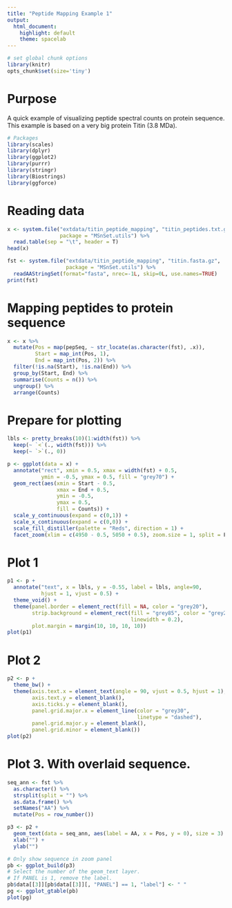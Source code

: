 ```yaml
---
title: "Peptide Mapping Example 1"
output: 
  html_document: 
    highlight: default
    theme: spacelab
---
```


<!--
%\VignetteEngine{knitr::rmarkdown}
%\VignetteIndexEntry{peptide mapping example 1}
%\VignetteKeyword{MSnSet.utils}
%\VignettePackage{MSnSet.utils}
-->

```r
# set global chunk options
library(knitr)
opts_chunk$set(size='tiny')
```


# Purpose

A quick example of visualizing peptide spectral counts on protein sequence. This example is based on a very big protein Titin (3.8 MDa).


```r
# Packages
library(scales)
library(dplyr)
library(ggplot2)
library(purrr)
library(stringr)
library(Biostrings)
library(ggforce)
```


# Reading data
```r
x <- system.file("extdata/titin_peptide_mapping", "titin_peptides.txt.gz", 
                 package = "MSnSet.utils") %>%
  read.table(sep = "\t", header = T)
head(x)

fst <- system.file("extdata/titin_peptide_mapping", "titin.fasta.gz", 
                   package = "MSnSet.utils") %>%
  readAAStringSet(format="fasta", nrec=-1L, skip=0L, use.names=TRUE)
print(fst)
```


# Mapping peptides to protein sequence
```r
x <- x %>%
  mutate(Pos = map(pepSeq, ~ str_locate(as.character(fst), .x)),
         Start = map_int(Pos, 1),
         End = map_int(Pos, 2)) %>%
  filter(!is.na(Start), !is.na(End)) %>%
  group_by(Start, End) %>%
  summarise(Counts = n()) %>%
  ungroup() %>%
  arrange(Counts)
```

# Prepare for plotting
```r
lbls <- pretty_breaks(10)(1:width(fst)) %>%
  keep(~ `<`(., width(fst))) %>%
  keep(~ `>`(., 0))

p <- ggplot(data = x) +
  annotate("rect", xmin = 0.5, xmax = width(fst) + 0.5, 
           ymin = -0.5, ymax = 0.5, fill = "grey70") +
  geom_rect(aes(xmin = Start - 0.5,
                xmax = End + 0.5,
                ymin = -0.5,
                ymax = 0.5,
                fill = Counts)) +
  scale_y_continuous(expand = c(0,1)) +
  scale_x_continuous(expand = c(0,0)) +
  scale_fill_distiller(palette = "Reds", direction = 1) +
  facet_zoom(xlim = c(4950 - 0.5, 5050 + 0.5), zoom.size = 1, split = F)
```


# Plot 1
```r
p1 <- p +
  annotate("text", x = lbls, y = -0.55, label = lbls, angle=90, 
           hjust = 1, vjust = 0.5) +
  theme_void() +
  theme(panel.border = element_rect(fill = NA, color = "grey20"),
        strip.background = element_rect(fill = "grey85", color = "grey20", 
                                        linewidth = 0.2),
        plot.margin = margin(10, 10, 10, 10))
plot(p1)
```

# Plot 2
```r
p2 <- p +
  theme_bw() +
  theme(axis.text.x = element_text(angle = 90, vjust = 0.5, hjust = 1),
        axis.text.y = element_blank(),
        axis.ticks.y = element_blank(),
        panel.grid.major.x = element_line(color = "grey30", 
                                          linetype = "dashed"),
        panel.grid.major.y = element_blank(),
        panel.grid.minor = element_blank())
plot(p2)
```


# Plot 3. With overlaid sequence.
```r
seq_ann <- fst %>%
  as.character() %>%
  strsplit(split = "") %>%
  as.data.frame() %>%
  setNames("AA") %>%
  mutate(Pos = row_number())

p3 <- p2 +   
  geom_text(data = seq_ann, aes(label = AA, x = Pos, y = 0), size = 3) +
  xlab("") + 
  ylab("")

# Only show sequence in zoom panel
pb <- ggplot_build(p3)
# Select the number of the geom_text layer.
# If PANEL is 1, remove the label.
pb$data[[3]][pb$data[[3]][, "PANEL"] == 1, "label"] <- " "
pg <- ggplot_gtable(pb)
plot(pg)
```

